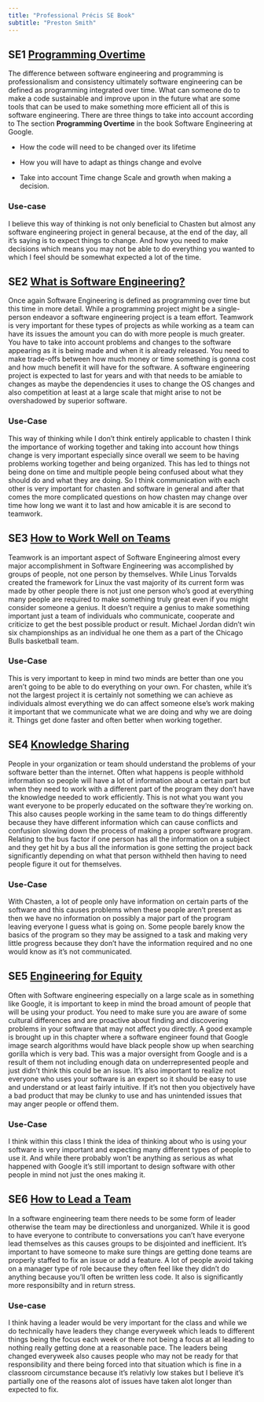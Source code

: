 ```yaml
---
title: "Professional Précis SE Book"
subtitle: "Preston Smith"
---
```


## **SE1** [Programming Overtime](https://abseil.io/resources/swe-book/html/pr01.html#programming_over_time)
The difference between software engineering and programming is professionalism and
consistency ultimately software engineering can be defined as programming integrated over time.
What can someone do to make a code sustainable and improve upon in the future what are some
tools that can be used to make something more efficient all of this is software engineering.
There are three things to take into account according to The section **Programming Overtime**
in the book Software Engineering at Google.

- How the code will need to be changed over its lifetime

- How you will have to adapt as things change and evolve

- Take into account Time change Scale and growth when making a decision.

### Use-case
I believe this way of thinking is not only beneficial to Chasten but almost any software
engineering project in general because, at the end of the day, all it's saying is to expect things
to change. And how you need to make decisions which means you may not be able to do everything
you wanted to which I feel should be somewhat expected a lot of the time.

## **SE2** [What is Software Engineering?](https://abseil.io/resources/swe-book/html/ch01.html)

Once again Software Engineering is defined as programming over time but this time in more detail.
While a programming project might be a single-person endeavor a software engineering project is
a team effort. Teamwork is very important for these types of projects as while working as a team can
have its issues the amount you can do with more people is much greater. You have to take into account
problems and changes to the software appearing as it is being made and when it is already released.
You need to make trade-offs between how much money or time something is gonna cost and how much benefit
it will have for the software. A software engineering project is expected to last for years and with
that needs to be amiable to changes as maybe the dependencies it uses to change the OS changes and also
competition at least at a large scale that might arise to not be overshadowed by superior software.

### Use-Case
This way of thinking while I don't think entirely applicable to chasten I think the importance of
working together and taking into account how things change is very important especially since overall
we seem to be having problems working together and being organized. This has led to things not being
done on time and multiple people being confused about what they should do and what they are doing. So I think
communication with each other is very important for chasten and software in general and after that
comes the more complicated questions on how chasten may change over time how long we want it to
last and how amicable it is are second to teamwork.

## **SE3** [How to Work Well on Teams](https://abseil.io/resources/swe-book/html/ch02.html)

Teamwork is an important aspect of Software Engineering almost every major accomplishment in
Software Engineering was accomplished by groups of people, not one person by themselves. While
Linus Torvalds created the framework for Linux the vast majority of its current form was made
by other people there is not just one person who's good at everything many people are required
to make something truly great even if you might consider someone a genius. It doesn't require
a genius to make something important just a team of individuals who communicate, cooperate and
criticize to get the best possible product or result. Michael Jordan didn't win six championships
as an individual he one them as a part of the Chicago Bulls basketball team. 

### Use-Case

This is very important to keep in mind two minds are better than one you aren't going to be able
to do everything on your own. For chasten, while it's not the largest project it is certainly not something
we can achieve as individuals almost everything we do can affect someone else's work making it important
that we communicate what we are doing and why we are doing it. Things get done faster and often better when
working together.

## **SE4** [Knowledge Sharing](https://abseil.io/resources/swe-book/html/ch03.html)

People in your organization or team should understand the problems of your software better than the
internet. Often what happens is people withhold information so people will have a lot of information about
a certain part but when they need to work with a different part of the program they don't have the knowledge
needed to work efficiently. This is not what you want you want everyone to be properly educated on the software
they're working on. This also causes people working in the same team to do things differently because they have
different information which can cause conflicts and confusion slowing down the process of making a proper
software program. Relating to the bus factor if one person has all the information on a subject and they get
hit by a bus all the information is gone setting the project back significantly depending on what that person
withheld then having to need people figure it out for themselves.

### Use-Case

With Chasten, a lot of people only have information on certain parts of the software and this causes problems when
these people aren't present as then we have no information on possibly a major part of the program leaving everyone
I guess what is going on. Some people barely know the basics of the program so they may be assigned to a task and
making very little progress because they don't have the information required and no one would know as it's not
communicated.

## **SE5** [Engineering for Equity](https://abseil.io/resources/swe-book/html/ch04.html)

Often with Software engineering especially on a large scale as in something like Google, it is important
to keep in mind the broad amount of people that will be using your product. You need to make sure you are aware of 
some cultural differences and are proactive about finding and discovering problems in your software that may not affect
you directly. A good example is brought up in this chapter where a software engineer found that Google image search
algorithms would have black people show up when searching gorilla which is very bad. This was a major oversight from Google
and is a result of them not including enough data on underrepresented people and just didn't think this could be
an issue. It's also important to realize not everyone who uses your software is an expert so it should be easy to use and 
understand or at least fairly intuitive. If it's not then you objectively have a bad product that may be clunky to use and has
unintended issues that may anger people or offend them.

### Use-Case

I think within this class I think the idea of thinking about who is using your software is very important and expecting many
different types of people to use it. And while there probably won't be anything as serious as what happened with Google it's still
important to design software with other people in mind not just the ones making it.

## **SE6** [How to Lead a Team](https://abseil.io/resources/swe-book/html/ch05.html)

In a software engineering team there needs to be some form of leader otherwise the team may be directionless and unorganized.
While it is good to have everyone to contribute to conversations you can't have everyone lead themselves as this causes groups
to be disjointed and inefficient. It's important to have someone to make sure things are getting done teams are properly staffed
to fix an issue or add a feature. A lot of people avoid taking on a manager type of role because they often feel like they didn't
do anything because you'll often be written less code. It also is significantly more responsibilty and in return stress.

### Use-case

I think having a leader would be very important for the class and while we do technically have leaders they change everyweek which
leads to different things being the focus each week or there not being a focus at all leading to nothing really getting done at a
reasonable pace. The leaders being changed everyweek also causes people who may not be ready for that responsibility and there being
forced into that situation which is fine in a classroom circumstance because it's relativly low stakes but I believe it's partially
one of the reasons alot of issues have taken alot longer than expected to fix.

